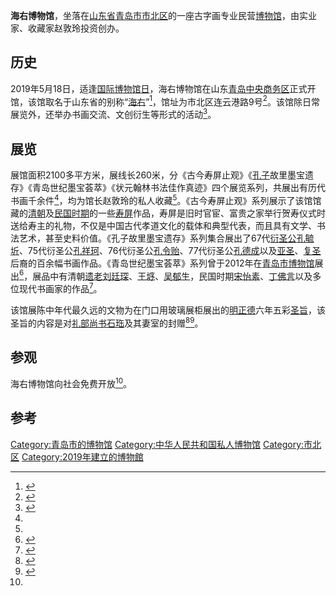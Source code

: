 '''海右博物馆'''，坐落在[[山东省|山东省]][[青岛市|青岛市]][[市北区|市北区]]的一座古字画专业民营[[博物馆|博物馆]]，由实业家、收藏家赵敦玲投资创办。

== 历史 ==
2019年5月18日，适逢[[国际博物馆日|国际博物馆日]]，海右博物馆在山东[[青岛中央商务区|青岛中央商务区]]正式开馆，该馆取名于山东省的别称“[[海右|海右]]”<ref>{{cite web |author1=于泓 |title=青岛海右博物馆开馆 千件藏品免费向市民展出 |url=http://news.qingdaonews.com/qingdao/2019-05/18/content_20364491.htm |website=青岛新闻网 |accessdate=2020-09-22 |date=2019-05-18 |archive-date=2019-05-22 |archive-url=https://web.archive.org/web/20190522134326/http://news.qingdaonews.com/qingdao/2019-05/18/content_20364491.htm |dead-url=no }}</ref>，馆址为市北区连云港路9号<ref name="洛阳理工">{{cite web |title=我校校友赵敦玲创办“海右博物馆”开馆 |url=https://www.lit.edu.cn/xyh/info/1004/1787.htm |website=洛阳理工学院校友网 |accessdate=2020-09-22 |date=2019-05-21 |archive-date=2020-09-22 |archive-url=https://web.archive.org/web/20200922132239/https://www.lit.edu.cn/xyh/info/1004/1787.htm |dead-url=no }}</ref>。该馆除日常展览外，还举办书画交流、文创衍生等形式的活动<ref name="央广网">{{cite web |author1=王茂盛 |author2=王伟 |title=青岛海右博物馆开馆 |url=http://www.cnr.cn/sd/gd/20190518/t20190518_524617394.shtml |website=央广网 |accessdate=2020-09-22 |date=2019-05-18 |archive-date=2020-09-22 |archive-url=https://web.archive.org/web/20200922132312/http://www.cnr.cn/sd/gd/20190518/t20190518_524617394.shtml |dead-url=no }}</ref>。

== 展览 ==
展馆面积2100多平方米，展线长260米，分《古今寿屏止观》《[[孔子|孔子]]故里墨宝遗存》《青岛世纪墨宝荟萃》《状元翰林书法佳作真迹》四个展览系列，共展出有历代书画千余件<ref name="洛阳理工" />，均为馆长赵敦玲的私人收藏<ref name="央广网" />。《古今寿屏止观》系列展示了该馆馆藏的[[清朝|清朝]]及[[中华民国大陆时期|民国时期]]的一些[[寿屏|寿屏]]作品，寿屏是旧时官宦、富贵之家举行贺寿仪式时送给寿主的礼物，不仅是中国古代孝道文化的载体和典型代表，而且具有文学、书法艺术，甚至史料价值。《孔子故里墨宝遗存》系列集合展出了67代[[衍圣公|衍圣公]][[孔毓圻|孔毓圻]]、75代衍圣公[[孔祥珂|孔祥珂]]、76代衍圣公[[孔令貽|孔令贻]]、77代衍圣公[[孔德成|孔德成]]以及[[亚圣|亚圣]]、[[復聖|复圣]]后裔的百余幅书画作品。《青岛世纪墨宝荟萃》系列曾于2012年在[[青岛市博物馆|青岛市博物馆]]展出<ref>{{cite web |title=市博“博雅讲堂”周五开讲 |url=http://news.cntv.cn/20120428/105800.shtml |website=中国网络电视台-青岛新闻网数字报 |accessdate=2020-09-22 |date=2012-04-28 |archive-date=2020-09-22 |archive-url=https://web.archive.org/web/20200922132230/http://news.cntv.cn/20120428/105800.shtml |dead-url=no }}</ref>，展品中有清朝[[遗老|遗老]][[劉廷琛|刘廷琛]]、[[王垿|王垿]]、[[吴郁生|吴郁生]]，民国时期[[宋怡素|宋怡素]]、[[丁佛言|丁佛言]]以及多位现代书画家的作品<ref>{{cite web |title=海右博物馆今天正式开馆迎客 将成为青岛文化新地标 |url=http://news.bandao.cn/a/240551.html |website=半岛网-信网 |accessdate=2020-09-22 |date=2019-05-18 |archive-date=2020-09-22 |archive-url=https://web.archive.org/web/20200922132230/http://news.bandao.cn/a/240551.html |dead-url=no }}</ref>。

该馆展陈中年代最久远的文物为在门口用玻璃展柜展出的[[明朝|明]][[正德_(明朝)|正德]]六年五彩[[聖旨|圣旨]]，该圣旨的内容是对[[礼部尚书|礼部尚书]][[石珤|石珤]]及其妻室的封赠<ref>{{cite web |title=青岛藏家收藏一明代圣旨 内容类似于嘉奖令 |url=http://news.bandao.cn/news_html/201308/20130804/news_20130804_2232818.shtml |website=半岛网-半岛都市报 |accessdate=2020-09-22 |date=2013-08-04}}</ref><ref>{{cite web |title=全省最大古字画博物馆青岛开馆，明五彩圣旨亮相 |url=http://news.eastday.com/eastday/13news/auto/news/china/20190519/u7ai8576162.html |website=东方网 |accessdate=2020-09-22 |date=2019-05-19 |archive-date=2020-09-22 |archive-url=https://web.archive.org/web/20200922132336/http://news.eastday.com/eastday/13news/auto/news/china/20190519/u7ai8576162.html |dead-url=no }}</ref>。

== 参观 ==
海右博物馆向社会免费开放<ref name="洛阳理工" />。

== 参考 ==
{{reflist|30em}}

[[Category:青岛市的博物馆|Category:青岛市的博物馆]]
[[Category:中华人民共和国私人博物馆|Category:中华人民共和国私人博物馆]]
[[Category:市北区|Category:市北区]]
[[Category:2019年建立的博物館|Category:2019年建立的博物館]]